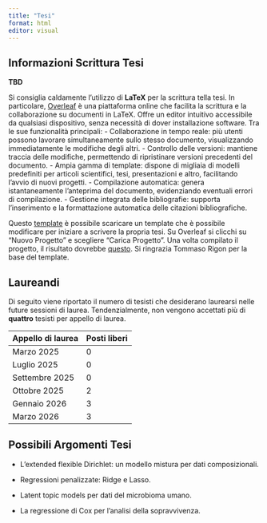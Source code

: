 ---
title: "Tesi"
format: html
editor: visual
---

## Informazioni Scrittura Tesi

[**TBD**]{.text-primary}

Si consiglia caldamente l'utilizzo di [**LaTeX**]{.text-primary} per la scrittura tella tesi. In particolare, [Overleaf](www.overleaf.com) è una piattaforma online che facilita la scrittura e la collaborazione su documenti in LaTeX. Offre un editor intuitivo accessibile da qualsiasi dispositivo, senza necessità di dover installazione software. Tra le sue funzionalità principali:
-  Collaborazione in tempo reale: più utenti possono lavorare simultaneamente sullo stesso documento, visualizzando immediatamente le modifiche degli altri.
-  Controllo delle versioni: mantiene traccia delle modifiche, permettendo di ripristinare versioni precedenti del documento.
-  Ampia gamma di template: dispone di migliaia di modelli predefiniti per articoli scientifici, tesi, presentazioni e altro, facilitando l'avvio di nuovi progetti.
-  Compilazione automatica: genera istantaneamente l'anteprima del documento, evidenziando eventuali errori di compilazione.
-  Gestione integrata delle bibliografie: supporta l'inserimento e la formattazione automatica delle citazioni bibliografiche.

Questo [template](docs/files/Template_Tesi.zip) è possibile scaricare un template che è possibile modificare per iniziare a scrivere la propria tesi. Su Overleaf si clicchi su "Nuovo Progetto" e scegliere "Carica Progetto". Una volta compilato il progetto, il risultato dovrebbe [questo](docs/files/Template_Tesi.zip).
Si ringrazia Tommaso Rigon per la base del template.



## Laureandi

Di seguito viene riportato il numero di tesisti che desiderano laurearsi nelle future sessioni di laurea. Tendenzialmente, non vengono accettati più di **quattro** tesisti per appello di laurea.

| Appello di laurea | Posti liberi |
|-------------------|--------------|
| Marzo 2025        | 0            |
| Luglio 2025       | 0            |
| Settembre 2025    | 0            |
| Ottobre 2025      | 2            |
| Gennaio 2026      | 3            |
| Marzo 2026        | 3            |

## Possibili Argomenti Tesi

-   L'extended flexible Dirichlet: un modello mistura per dati composizionali.

-   Regressioni penalizzate: Ridge e Lasso.

-   Latent topic models per dati del microbioma umano.

-   La regressione di Cox per l'analisi della sopravvivenza.

